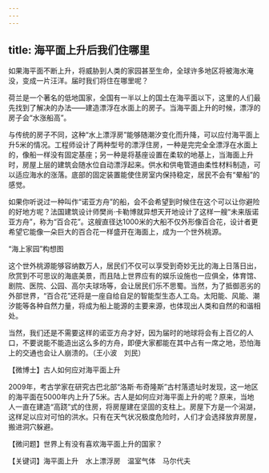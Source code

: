 ```yaml
---
---
---
```

title: 海平面上升后我们住哪里
---




如果海平面不断上升，将威胁到人类的家园甚至生命，全球许多地区将被海水淹没，变成一片汪洋。届时我们将住在哪里呢？

荷兰是一个著名的低地国家，全国有一半以上的国土在海平面以下，这里的人们最先找到了解决的办法——建造漂浮在水面上的房子。当海平面上升的时候，漂浮的房子会“水涨船高”。

与传统的房子不同，这种“水上漂浮房”能够随潮汐变化而升降，可以应付海平面上升5米的情况。工程师设计了两种型号的漂浮住房，一种是完完全全漂浮在水面上的，像船一样没有固定基座；另一种是将基座设置在柔软的地基上，当海面上升时，房屋上层的建筑会随水位自动漂浮起来。供水和供电管道由柔性材料制造，可以适应海水的涨落。底部的固定装置能使住房室内保持稳定，居民不会有“晕船”的感觉。



如果你听说过一种叫作“诺亚方舟”的船，会不会希望到时候住在这个可以让你避险的好地方呢？法国建筑设计师樊尚·卡勒博就异想天开地设计了这样一艘“未来版诺亚方舟”，称为“百合花”。这艘直径达1000米的大船不仅外形像百合花，设计者更希望它能像一朵巨大的百合花一样盛开在海面上，成为一个世外桃源。

“海上家园”构想图



这个世外桃源能够容纳数万人，居民们不仅可以享受到奇妙无比的海上日落日出，欣赏到不可思议的海底美景，而且陆上世界应有的娱乐设施也一应俱全，体育馆、剧院、医院、公园、高尔夫球场等，会让居民们乐不思蜀。当然，为了抵御恶劣的外部世界，“百合花”还将是一座自给自足的智能型生态人工岛。太阳能、风能、潮汐能等各种自然力量，将成为船上能源的主要来源，也体现出人类和自然的和谐相处。

当然，我们还是不需要这样的诺亚方舟才好，因为届时的地球将会有上百亿的人口，不要说能不能造出这么多的方舟，即便大家都能在其中占有一席之地，恐怕海上的交通也会让人崩溃的。（王小波　刘民）





【微博士】古人如何应对海平面上升

2009年，考古学家在研究古巴北部“洛斯·布奇隆斯”古村落遗址时发现，这一地区的海平面在5000年内上升了5米。古人是如何应对海平面上升的呢？原来，当地人一直在建造“高跷”式的住房，将房屋建在坚固的支柱上。房屋下方是一个潟湖，这样足以应对可怕的洪水。只有在天气状况极度危险时，人们才会选择放弃房屋，搬进洞穴躲避。

【微问题】世界上有没有喜欢海平面上升的国家？

【关键词】海平面上升　水上漂浮房　温室气体　马尔代夫